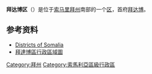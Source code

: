 {{Infobox settlement
|official_name          =拜达博区
|other_name             =
|native_name            =  
|nickname               = 
|settlement_type        =[[索马里行政区划|区]]
|motto                  =
|image_skyline          = 
|imagesize              = 
|image_caption          = 
|image_flag             = 
|flag_size              =
|image_seal             = 
|seal_size              =
|image_map              = 
|mapsize                = 
|map_caption            = 
|pushpin_map            =
|pushpin_label_position =bottom
|pushpin_mapsize        =
|pushpin_map_caption    =
|subdivision_type       =国家
|subdivision_name       ={{flag|Somalia}}
|subdivision_type1      =[[索马里行政区划|州]]
|subdivision_name1      =[[拜州|拜州]]
|subdivision_type2      =首府
|subdivision_name2      =[[拜达博|拜达博]]
|government_footnotes   =
|government_type        =
|leader_title           =
|leader_name            = 
|established_title      =  
|established_date       = 
|area_magnitude         = 
|unit_pref              =Metric 
|area_footnotes         =
|area_total_km2         =
|area_land_km2          = 
|population_as_of       = 
|population_footnotes   =
|population_note        =
|population_total       =
|population_density_km2 =
|timezone               =[[东非时间|东非时间]]
|utc_offset             =+3
|timezone_DST           =  
|utc_offset_DST         = 
|latd=|latm= |lats= |latNS=N
|longd=|longm=|longs=|longEW=E
|elevation_footnotes    = 
|elevation_m            = 
|elevation_ft           = 
|postal_code_type       = 
|postal_code            =
|area_code              =
|blank_name             =
|blank_info             =
|website                = 
|footnotes              = 
}}

'''拜达博区'''（''{{lang-so|Degmada Baydhaba}}''）是位于[[索马里|索马里]][[拜州|拜州]]南部的一个[[索马里行政区划|区]]，首府[[拜达博|拜达博]]。

==参考资料==
*[http://www.statoids.com/yso.html Districts of Somalia] {{Wayback|url=http://www.statoids.com/yso.html |date=20151218080018 }}
*[http://reliefweb.int/sites/reliefweb.int/files/resources/120220_OCHASom_Administrative_Map_Bay_Baidoa_A3.pdf 拜達博區行政區域圖] {{Wayback|url=http://reliefweb.int/sites/reliefweb.int/files/resources/120220_OCHASom_Administrative_Map_Bay_Baidoa_A3.pdf |date=20200728182916 }}

{{Somalia-geo-stub}}

{{Districts of Somalia}}

{{coord missing|Somalia}}

[[Category:拜州|Category:拜州]]
[[Category:索馬利亞區級行政區|Category:索馬利亞區級行政區]]
{{DEFAULTSORT:Baydhaba}}